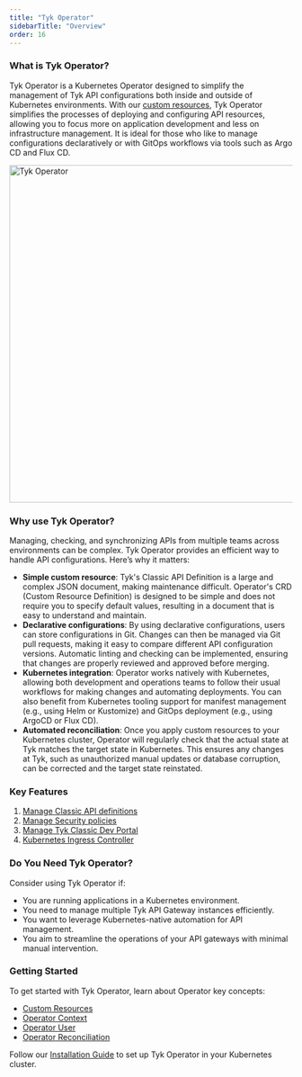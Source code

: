 ```yaml
---
title: "Tyk Operator"
sidebarTitle: "Overview"
order: 16
---
```


### What is Tyk Operator?
Tyk Operator is a Kubernetes Operator designed to simplify the management of Tyk API configurations both inside and outside of Kubernetes environments. With our [custom resources](/5.5/product-stack/tyk-operator/key-concepts/custom-resources), Tyk Operator simplifies the processes of deploying and configuring API resources, allowing you to focus more on application development and less on infrastructure management. It is ideal for those who like to manage configurations declaratively or with GitOps workflows via tools such as Argo CD and Flux CD.

<img src="/img/operator/tyk-operator.svg" alt="Tyk Operator" width="600" />

### Why use Tyk Operator?
Managing, checking, and synchronizing APIs from multiple teams across environments can be complex. Tyk Operator provides an efficient way to handle API configurations. Here’s why it matters:
- **Simple custom resource**: Tyk's Classic API Definition is a large and complex JSON document, making maintenance difficult. Operator's CRD (Custom Resource Definition) is designed to be simple and does not require you to specify default values, resulting in a document that is easy to understand and maintain.
- **Declarative configurations**: By using declarative configurations, users can store configurations in Git. Changes can then be managed via Git pull requests, making it easy to compare different API configuration versions. Automatic linting and checking can be implemented, ensuring that changes are properly reviewed and approved before merging.
- **Kubernetes integration**: Operator works natively with Kubernetes, allowing both development and operations teams to follow their usual workflows for making changes and automating deployments. You can also benefit from Kubernetes tooling support for manifest management (e.g., using Helm or Kustomize) and GitOps deployment (e.g., using ArgoCD or Flux CD).
- **Automated reconciliation**: Once you apply custom resources to your Kubernetes cluster, Operator will regularly check that the actual state at Tyk matches the target state in Kubernetes. This ensures any changes at Tyk, such as unauthorized manual updates or database corruption, can be corrected and the target state reinstated.

### Key Features

1. [Manage Classic API definitions](/5.5/tyk-stack/tyk-operator/create-an-api)
2. [Manage Security policies](/5.5/tyk-stack/tyk-operator/secure-an-api)
3. [Manage Tyk Classic Dev Portal](/5.5/tyk-stack/tyk-operator/publish-an-api)
4. [Kubernetes Ingress Controller](/5.5/product-stack/tyk-operator/tyk-ingress-controller)

### Do You Need Tyk Operator?

Consider using Tyk Operator if:

- You are running applications in a Kubernetes environment.
- You need to manage multiple Tyk API Gateway instances efficiently.
- You want to leverage Kubernetes-native automation for API management.
- You aim to streamline the operations of your API gateways with minimal manual intervention.

### Getting Started
To get started with Tyk Operator, learn about Operator key concepts:

- [Custom Resources](/5.5/product-stack/tyk-operator/key-concepts/custom-resources)
- [Operator Context](/5.5/product-stack/tyk-operator/key-concepts/operator-context)
- [Operator User](/5.5/product-stack/tyk-operator/key-concepts/operator-user)
- [Operator Reconciliation](/5.5/tyk-stack/tyk-operator/tyk-operator-reconciliation)

Follow our [Installation Guide](/5.5/tyk-stack/tyk-operator/installing-tyk-operator) to set up Tyk Operator in your Kubernetes cluster.